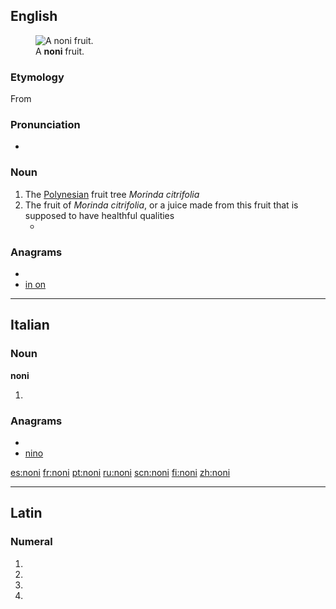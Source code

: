==English==
[[File:Morinda_citrifolia_Fruit.jpg|thumb|A '''noni''' fruit.]]
===Etymology===

From {{etyl|haw}} {{term|lang=haw|noni}}

===Pronunciation===
*{{IPA|ˈnoʊni}} {{a|US}}

===Noun===
{{en-noun|s|-}}

# The [[Polynesia]]n fruit tree ''Morinda citrifolia''
# The fruit of ''Morinda citrifolia'', or a juice made from this fruit that is supposed to have healthful qualities
#*{{quote-news|year=2009|date=August 20|author=DocsTheYou|title=Are antioxidants worth the cash?|work=Toronto Star|url=http://www.thestar.com/living/article/682895
|passage=I'm wondering if the claims you hear about the so-called miracle antioxidants – including goji, açai and '''noni''' – are true. }}

===Anagrams===
* {{alphagram|inno}}
* [[in on#English|in on]]

----

==Italian==

===Noun===
'''noni''' {{m}}

# {{plural of|[[nono]]|lang=it}}

===Anagrams===
* {{alphagram|[[inno#Italian|inno]]}} 
* [[nino#Italian|nino]]

[[es:noni]]
[[fr:noni]]
[[pt:noni]]
[[ru:noni]]
[[scn:noni]]
[[fi:noni]]
[[zh:noni]]

----
==Latin==

===Numeral===
{{la-num-form|nonī}}

# {{inflection of|nonus|nonus|nom|m|p|lang=la}}
# {{inflection of|nonus|nonus|gen|m|s|lang=la}}
# {{inflection of|nonus|nonus|gen|n|s|lang=la}}
# {{inflection of|nonus|nonus|voc|m|p|lang=la}}
{{count page|[[Wiktionary:Page count]]}}
{{rfc-auto}}